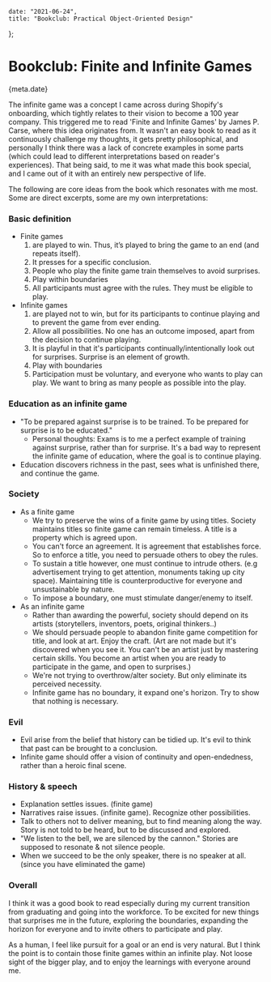 
    date: "2021-06-24",
    title: "Bookclub: Practical Object-Oriented Design"
};


# Bookclub: Finite and Infinite Games

<Time>{meta.date}</Time>

The infinite game was a concept I came across during Shopify's onboarding, which tightly relates to their vision to become a 100 year company. This triggered me to read 'Finite and Infinite Games' by James P. Carse, where this idea originates from. It wasn't an easy book to read as it continuously challenge my thoughts, it gets pretty philosophical, and personally I think there was a lack of concrete examples in some parts (which could lead to different interpretations based on reader's experiences). That being said, to me it was what made this book special, and I came out of it with an entirely new perspective of life.

The following are core ideas from the book which resonates with me most. Some are direct excerpts, some are my own interpretations:

### Basic definition
- Finite games
  1. are played to win. Thus, it’s played to bring the game to an end (and repeats itself).
  2. It presses for a specific conclusion. 
  3. People who play the finite game train themselves to avoid surprises.
  4. Play within boundaries
  5. All participants must agree with the rules. They must be eligible to play.
- Infinite games 
  1. are played not to win, but for its participants to continue playing and to prevent the game from ever ending.
  2. Allow all possibilities. No one has an outcome imposed, apart from the decision to continue playing.
  3. It is playful in that it's participants continually/intentionally look out for surprises. Surprise is an element of growth.
  4. Play with boundaries
  5. Participation must be voluntary, and everyone who wants to play can play. We want to bring as many people as possible into the play.
### Education as an infinite game
- "To be prepared against surprise is to be trained. To be prepared for surprise is to be educated."
  - Personal thoughts: Exams is to me a perfect example of training against surprise, rather than for surprise. It's a bad way to represent the infinite game of education, where the goal is to continue playing.
- Education discovers richness in the past, sees what is unfinished there, and continue the game.

### Society
- As a finite game
  - We try to preserve the wins of a finite game by using titles. Society maintains titles so finite game can remain timeless. A title is a property which is agreed upon.
  - You can't force an agreement. It is agreement that establishes force. So to enforce a title, you need to persuade others to obey the rules.
  - To sustain a title however, one must continue to intrude others. (e.g advertisement trying to get attention, monuments taking up city space). Maintaining title is counterproductive for everyone and unsustainable by nature.
  - To impose a boundary, one must stimulate danger/enemy to itself.
- As an infinite game
  - Rather than awarding the powerful, society should depend on its artists (storytellers, inventors, poets, original thinkers..)
  - We should persuade people to abandon finite game competition for title, and look at art. Enjoy the craft. (Art are not made but it's discovered when you see it. You can't be an artist just by mastering certain skills. You become an artist when you are ready to participate in the game, and open to surprises.)
  - We're not trying to overthrow/alter society. But only eliminate its perceived necessity.
  - Infinite game has no boundary, it expand one's horizon. Try to show that nothing is necessary.

### Evil
- Evil arise from the belief that history can be tidied up. It's evil to think that past can be brought to a conclusion.
- Infinite game should offer a vision of continuity and open-endedness, rather than a heroic final scene.

### History & speech
- Explanation settles issues. (finite game)
- Narratives raise issues. (infinite game). Recognize other possibilities.
- Talk to others not to deliver meaning, but to find meaning along the way. Story is not told to be heard, but to be discussed and explored.
- "We listen to the bell, we are silenced by the cannon." Stories are supposed to resonate & not silence people.
- When we succeed to be the only speaker, there is no speaker at all. (since you have eliminated the game)

### Overall
I think it was a good book to read especially during my current transition from graduating and going into the workforce. To be excited for new things that surprises me in the future, exploring the boundaries, expanding the horizon for everyone and to invite others to participate and play.

As a human, I feel like pursuit for a goal or an end is very natural. But I think the point is to contain those finite games within an infinite play. Not loose sight of the bigger play, and to enjoy the learnings with everyone around me.